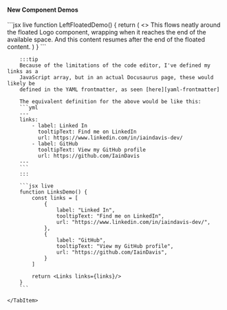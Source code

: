 

#### New Component Demos
<Expandable expandPrompt='show demos...' collapsePrompt='hide demos'>
<Tabs lazy>
    <TabItem value='Float Demo'>
        ```jsx live
        function LeftFloatedDemo() {
            return (
                <>
                    <LeftFloated width="100px">
                        <Logo variant='compact-square'/>
                    </LeftFloated>
                    This flows neatly around the floated Logo
                    component, wrapping when it reaches the end of the
                    available space.
                    <ClearFloat/>
                    And this content resumes after the end of the floated content.
                </>
            )
        }
        ```
    </TabItem>
    <TabItem value="Links Demo">

        :::tip
        Because of the limitations of the code editor, I've defined my links as a
        JavaScript array, but in an actual Docusaurus page, these would likely be
        defined in the YAML frontmatter, as seen [here][yaml-frontmatter]

        The equivalent definition for the above would be like this:
        ```yml
        ---
        links:
            - label: Linked In
              tooltipText: Find me on LinkedIn
              url: https://www.linkedin.com/in/iaindavis-dev/
            - label: GitHub
              tooltipText: View my GitHub profile
              url: https://github.com/IainDavis
        ---
        ```
        :::

        ```jsx live
        function LinksDemo() {
            const links = [
                {
                    label: "Linked In",
                    tooltipText: "Find me on LinkedIn",
                    url: "https://www.linkedin.com/in/iaindavis-dev/",
                },
                {
                    label: "GitHub",
                    tooltipText: "View my GitHub profile",
                    url: "https://github.com/IainDavis",
                }
            ]

            return <Links links={links}/>
        }
        ```

    </TabItem>
</Tabs>
</Expandable>